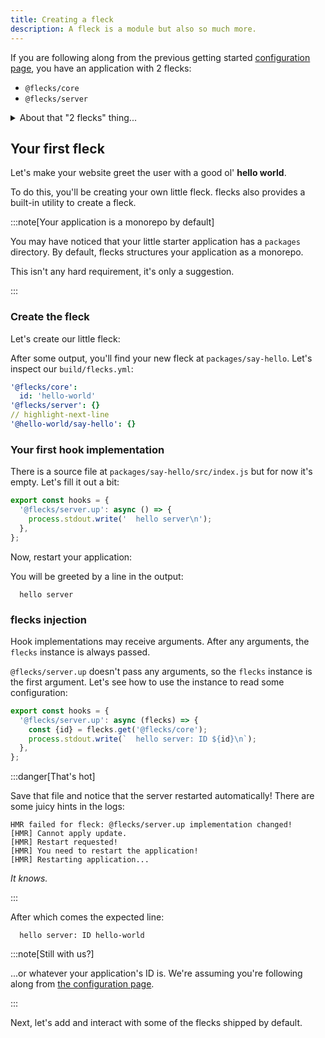 ```yaml
---
title: Creating a fleck
description: A fleck is a module but also so much more.
---
```



If you are following along from the previous getting started
[configuration page](./configuration), you have an application with 2 flecks:

- `@flecks/core`
- `@flecks/server`

<details>
  <summary>About that "2 flecks" thing...</summary>

  Actually, your server application has **6 flecks** at this point:

  - `@flecks/build`
  - `@flecks/build/server`
  - `@flecks/core`
  - `@flecks/core/server`
  - `@flecks/server`
  - `@flecks/server/server`

  flecks will load the `[...]/server` fleck under any fleck that is loaded on the server. This is
  also the case when using `@flecks/web` which will automatically load `[...]/client` flecks
  which are only loaded in the browser.

  flecks can also [load dependencies](./building-your-fleck#dependencies). This is why your
  application includes `@flecks/build`: it's marked as a dependency by `@flecks/server`.

</details>

## Your first fleck

Let's make your website greet the user with a good ol' **hello world**.

To do this, you'll be creating your own little fleck. flecks also provides a built-in utility to
create a fleck.

:::note[Your application is a monorepo by default]

You may have noticed that your little starter application has a `packages` directory. By default,
flecks structures your application as a monorepo.

This isn't any hard requirement, it's only a suggestion.

:::

### Create the fleck

Let's create our little fleck:

<Create type="fleck" pkg="packages/say-hello"/>

After some output, you'll find your new fleck at `packages/say-hello`. Let's inspect our
`build/flecks.yml`:

```yml title="build/flecks.yml"
'@flecks/core':
  id: 'hello-world'
'@flecks/server': {}
// highlight-next-line
'@hello-world/say-hello': {}
```

### Your first hook implementation

There is a source file at `packages/say-hello/src/index.js` but for now it's empty. Let's fill it
out a bit:

```javascript title="packages/say-hello/src/index.js"
export const hooks = {
  '@flecks/server.up': async () => {
    process.stdout.write('  hello server\n');
  },
};
```

Now, restart your application:

<Run headless cmd="start"/>

You will be greeted by a line in the output:

```terminal
  hello server
```

### flecks injection

Hook implementations may receive arguments. After any arguments, the `flecks` instance is always
passed.

`@flecks/server.up` doesn't pass any arguments, so the `flecks` instance is the first argument.
Let's see how to use the instance to read some configuration:

```javascript title="packages/say-hello/src/index.js"
export const hooks = {
  '@flecks/server.up': async (flecks) => {
    const {id} = flecks.get('@flecks/core');
    process.stdout.write(`  hello server: ID ${id}\n`);
  },
};
```

:::danger[That's hot]

Save that file and notice that the server restarted automatically! There are some juicy hints
in the logs:

```terminal
HMR failed for fleck: @flecks/server.up implementation changed!
[HMR] Cannot apply update.
[HMR] Restart requested!
[HMR] You need to restart the application!
[HMR] Restarting application...
```

*It knows.*

:::

After which comes the expected line:

```terminal
  hello server: ID hello-world
```

:::note[Still with us?]

...or whatever your application's ID is. We're assuming you're following along from
[the configuration page](./configuration).

:::

Next, let's add and interact with some of the flecks shipped by default.
